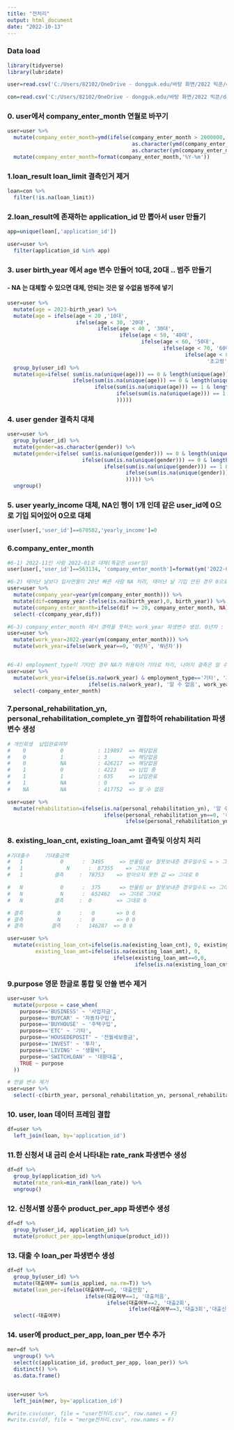 ```yaml
---
title: "전처리"
output: html_document
date: "2022-10-13"
---
```


### Data load
```r
library(tidyverse)
library(lubridate)

user=read.csv('C:/Users/82102/OneDrive - dongguk.edu/바탕 화면/2022 빅콘/data/user_spec.csv', header=T, fileEncoding = 'utf-8')

con=read.csv('C:/Users/82102/OneDrive - dongguk.edu/바탕 화면/2022 빅콘/data/loan_result.csv', header=T, fileEncoding = 'utf-8')
```

### 0. user에서 company_enter_month 연월로 바꾸기
```r

user=user %>% 
  mutate(company_enter_month=ymd(ifelse(company_enter_month > 2000000, 
                                        as.character(ymd(company_enter_month)), 
                                        as.character(ym(company_enter_month))))) %>% 
  mutate(company_enter_month=format(company_enter_month,'%Y-%m'))

```

### 1.loan_result loan_limit 결측인거  제거
```r

loan=con %>% 
  filter(!is.na(loan_limit))
```

### 2.loan_result에 존재하는 application_id 만 뽑아서 user 만들기

```r
app=unique(loan[,'application_id'])

user=user %>% 
  filter(application_id %in% app)
```


### 3. user birth_year 에서 age 변수 만들어 10대, 20대 .. 범주 만들기
#### - NA 는 대체할 수 있으면 대체, 안되는 것은 알 수없음 범주에 넣기
```r


user=user %>% 
  mutate(age = 2023-birth_year) %>% 
  mutate(age = ifelse(age < 20 ,'10대',
                      ifelse(age < 30, '20대',
                             ifelse(age < 40 , '30대',
                                    ifelse(age < 50, '40대',
                                           ifelse(age < 60, '50대',
                                                  ifelse(age < 70, '60대',
                                                         ifelse(age < 80, '70대',
                                                                '초고령')))))))) %>%
  group_by(user_id) %>%
  mutate(age=ifelse( sum(is.na(unique(age))) == 0 & length(unique(age)) == 1, age,
                     ifelse(sum(is.na(unique(age))) == 0 & length(unique(age)) >= 1 ,'비정상',
                            ifelse(sum(is.na(unique(age))) == 1 & length(unique(age)) == 1, '알 수 없음',
                                   ifelse(sum(is.na(unique(age))) == 1 & length(unique(age)) == 2, unique(age[!is.na(age)]), '비정상'
                                   )))))

```

### 4. user gender 결측치 대체
```r

user=user %>% 
  group_by(user_id) %>%
  mutate(gender=as.character(gender)) %>% 
  mutate(gender=ifelse( sum(is.na(unique(gender))) == 0 & length(unique(gender)) == 1, gender,
                        ifelse(sum(is.na(unique(gender))) == 0 & length(unique(gender)) >= 1 ,'비정상',
                               ifelse(sum(is.na(unique(gender))) == 1 & length(unique(gender)) == 1, '알 수 없음',
                                      ifelse(sum(is.na(unique(gender))) == 1 & length(unique(gender)) == 2, unique(gender[!is.na(gender)]), '비정상'
                                      ))))) %>% 
  ungroup()
```


### 5. user yearly_income 대체, NA인 행이 1개 인데 같은 user_id에 0으로 기입 되어있어 0으로 대체

```r
user[user[,'user_id']==670502,'yearly_income']=0
```

### 6.company_enter_month 
```r
#6-1) 2022-11인 사람 2022-01로 대체(똑같은 user임)
user[user[,'user_id']==563134, 'company_enter_month']=format(ym('2022-01'),'%Y-%m')

#6-2) 태어난 날보다 입사연월이 20년 빠른 사람 NA 처리, 태어난 날 기입 안된 경우 0으로 처리 후 계산
user=user %>%
  mutate(company_year=year(ym(company_enter_month))) %>% 
  mutate(dif=company_year-ifelse(is.na(birth_year),0, birth_year)) %>%
  mutate(company_enter_month=ifelse(dif >= 20, company_enter_month, NA)) %>% 
  select(-c(company_year,dif))

#6-3) company_enter_month 에서 경력을 뜻하는 work_year 파생변수 생성. 0년차 : 0 나머지 : 1
user=user %>% 
  mutate(work_year=2022-year(ym(company_enter_month))) %>% 
  mutate(work_year=ifelse(work_year==0, '0년차', 'N년차'))


#6-4) employment_type이 기타인 경우 NA가 허용되어 기타로 처리, 나머지 결측은 알 수 없음
user=user %>% 
  mutate(work_year=ifelse(is.na(work_year) & employment_type=='기타', '기타',
                          ifelse(is.na(work_year), '알 수 없음', work_year))) %>% 
  select(-company_enter_month)
```

### 7.personal_rehabilitation_yn, personal_rehabilitation_complete_yn 결합하여 rehabilitation 파생변수 생성

```r
# 개인회생  납입완료여부
#    0           0           : 119897  => 해당없음
#    0           1           : 3       => 해당없음
#    0           NA          : 426217  => 해당없음
#    1           0           : 4223    => 납입 중
#    1           1           : 635     => 납입완료
#    1           NA          : 0       => 
#    NA          NA          : 417752  => 알 수 없음

user=user %>% 
  mutate(rehabilitation=ifelse(is.na(personal_rehabilitation_yn), '알 수 없음',
                               ifelse(personal_rehabilitation_yn==0, '해당없음',
                                      ifelse(personal_rehabilitation_yn==1 & personal_rehabilitation_complete_yn==0, '납입중', '납입완료'))))
```


### 8. existing_loan_cnt, existing_loan_amt 결측및 이상치 처리

```r
#기대출수     기대출금액
#   1            0      :  3495     => 반올림 or 잘못보내준 경우일수도 = > 그대로 0
#   1	           N      :  87355    => 그대로
#   1          결측     :  78753    => 받아오지 못한 값 => 그대로 0

#   N            0      :  375      => 반올림 or 잘못보내준 경우일수도 => 그대로 0
#   N            N      :  652462   => 그대로 그대로
#   N          결측     :  0        => 그대로 0

# 결측           0      :   0       => 0 0
# 결측           N      :   0       => 0 0
# 결측         결측     :   146287  => 0 0

user=user %>% 
  mutate(existing_loan_cnt=ifelse(is.na(existing_loan_cnt), 0, existing_loan_cnt),
         existing_loan_amt=ifelse(is.na(existing_loan_amt), 0,
                                  ifelse(existing_loan_amt==0,0,
                                         ifelse(is.na(existing_loan_cnt), 0, existing_loan_amt))))
```


### 9.purpose 영문 한글로 통합 및 안쓸 변수 제거
```r
user=user %>% 
  mutate(purpose = case_when(
    purpose=='BUSINESS' ~ '사업자금',
    purpose=='BUYCAR' ~ '자동차구입',
    purpose=='BUYHOUSE' ~ '주택구입',
    purpose=='ETC' ~ '기타',
    purpose=='HOUSEDEPOSIT' ~ '전월세보증금',
    purpose=='INVEST' ~ '투자',
    purpose=='LIVING' ~ '생활비',
    purpose=='SWITCHLOAN' ~ '대환대출',
    TRUE ~ purpose
  ))

# 안쓸 변수 제거
user=user %>% 
  select(-c(birth_year, personal_rehabilitation_yn, personal_rehabilitation_complete_yn))
```

### 10. user, loan 데이터 프레임 결합
```r
df=user %>% 
  left_join(loan, by='application_id')
```


### 11.한 신청서 내 금리 순서 나타내는 rate_rank 파생변수 생성
```r

df=df %>% 
  group_by(application_id) %>% 
  mutate(rate_rank=min_rank(loan_rate)) %>% 
  ungroup()
```


### 12. 신청서별 상품수 product_per_app 파생변수 생성 
```r
df=df %>%
  group_by(user_id, application_id) %>% 
  mutate(product_per_app=length(unique(product_id)))
```

### 13. 대출 수 loan_per 파생변수 생성
```r
df=df %>% 
  group_by(user_id) %>% 
  mutate(대출여부= sum(is_applied, na.rm=T)) %>%
  mutate(loan_per=ifelse(대출여부==0, '대출안함',
                         ifelse(대출여부==1, '대출처음',
                                ifelse(대출여부==2, '대출2회',
                                       ifelse(대출여부==3,'대출3회','대출신청다수'))))) %>% 
  select(-대출여부)
```

### 14. user에 product_per_app, loan_per 변수 추가
```r
mer=df %>%
  ungroup() %>% 
  select(c(application_id, product_per_app, loan_per)) %>%
  distinct() %>% 
  as.data.frame()


user=user %>% 
  left_join(mer, by='application_id')
```



```r
#write.csv(user, file = "user전처리.csv", row.names = F)
#write.csv(df, file = "merge전처리.csv", row.names = F)
```





